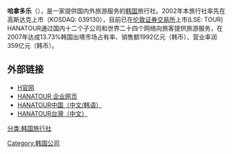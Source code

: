 {{Multiple issues|
{{Update|time=2021-01-25T03:37:34+00:00}}
{{COI|time=2021-01-25T03:37:34+00:00}}
{{Unreferenced|time=2021-01-25T03:37:34+00:00}}
}}
'''哈拿多乐'''（{{lang-en|HANATOUR}}），是一家提供国内外旅游服务的[[韩国|韩国]]旅行社。2002年本旅行社率先在高斯达克上市（KOSDAQ: 039130），目前已在[[伦敦证券交易所|伦敦证券交易所]]上市(LSE: TOUR) HANATOUR通过国内十二个子公司和世界二十四个网络向旅客提供旅游服务，在2007年达成13.73%韩国出境市场占有率、销售额1992亿元（韩币）、营业率润359亿元（韩币）。

== 外部链接 ==
* [http://www.hanatour.com H官网] {{Wayback|url=http://www.hanatour.com/ |date=20200923164156 }}
* [http://www.hanatourcompany.com HANATOUR 企业网页] {{Wayback|url=http://www.hanatourcompany.com/ |date=20081121193452 }}
* [http://www.hanatour.cn HANATOUR中国（中文/韩语）] {{Wayback|url=http://www.hanatour.cn/ |date=20180224033635 }}
* [http://www.hanatour.com.tw HANATOUR台灣（中文）] {{Wayback|url=http://www.hanatour.com.tw/ |date=20130708233621 }}

{{韩国小作品}}
[[Category:韩国公司|Category:韩国公司]]
[[分类:韩国旅行社|分类:韩国旅行社]]